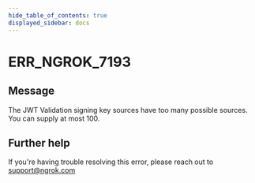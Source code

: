 ```yaml
---
hide_table_of_contents: true
displayed_sidebar: docs
---
```



# ERR_NGROK_7193

## Message

The JWT Validation signing key sources have too many possible sources. You can supply at most 100.

<ErrorDetails error="err_ngrok_7193" />

## Further help

If you're having trouble resolving this error, please reach out to [support@ngrok.com](mailto:support@ngrok.com?subject=Help%20with%20ERR_NGROK_7193)
